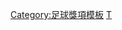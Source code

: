 {{Navbox
|name = 2015-16年度英超PFA年度最佳陣容
|title = [[2015年至2016年英格蘭足球超級聯賽|2015/16年度英超]][[PFA年度最佳陣容]]
|listclass = hlist
|titlestyle = background: gold;
|list1 = 
* 門將：[[大衞·迪基亞|-{zh-hk:迪基亞;zh-hans:德赫亚;zh-tw:德赫亞;}-]]
* 後衛：[[埃克托尔·贝列林|-{zh-hans:贝莱林;zh-hk:比利連;}-]]
* 後衛：[[韋斯·摩根|-{zh-hans:韦斯·摩根; zh-hk:韋斯·摩根;}-]]
* 後衛：[[杜比·艾達韋列特|-{zh-hans:阿尔德韦雷尔德;zh-hk:艾達韋列特;zh-tw:阿爾德韋雷爾德;}-]] 
* 後衛：[[丹尼·路斯|-{zh-hans:丹尼·罗斯;zh-hk:丹尼·路斯;zh-tw:丹尼·羅斯;}-]] 
* 中場：[[尼高路·簡迪|-{zh-hans:坎特; zh-hk:簡迪; zh-tw:康德;}-]]
* 中場：[[迪利·阿里|阿里]]
* 中場：[[迪米特里·帕耶特|-{zh-hans:帕耶; zh-hk:皮耶; zh-tw:帕耶特;}-]] 
* 中場：[[列恩·馬列斯|-{zh-hans:马赫雷斯; zh-hk:馬列斯; zh-hant:馬赫雷斯}-]] 
* 前鋒：[[傑米·瓦迪|-{zh-cn:杰米·瓦尔迪; zh-tw:傑米·瓦迪; zh-hk:占美·華迪;}-]] 
* 前鋒：[[哈里·凱恩|-{zh-hans:哈里·凯恩;zh-hk:哈利·簡尼;zh-tw:哈里·凱恩;}-]]
}}<noinclude>
[[Category:足球獎項模板]]
[[Category:英格蘭足球超級聯賽模板|T]]

</noinclude>
